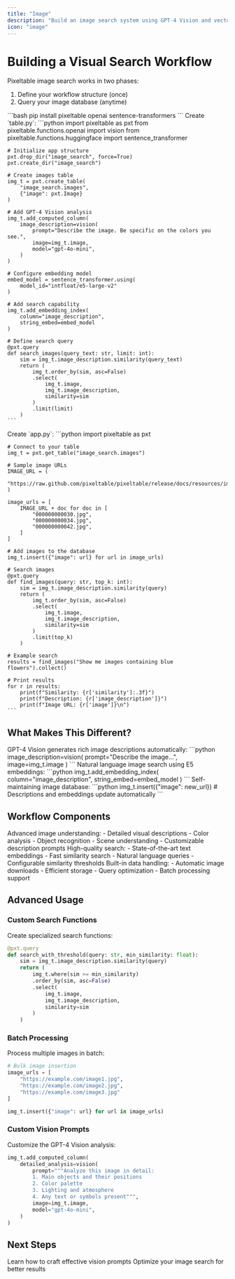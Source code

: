 ```yaml
---
title: "Image"
description: "Build an image search system using GPT-4 Vision and vector embeddings"
icon: "image"
---
```


# Building a Visual Search Workflow

Pixeltable image search works in two phases:
1. Define your workflow structure (once)
2. Query your image database (anytime)

<Steps>
  <Step title="Install Dependencies">
    ```bash
    pip install pixeltable openai sentence-transformers
    ```
  </Step>

  <Step title="Define Your Workflow" icon="wand-magic-sparkles">
    Create `table.py`:
    ```python
    import pixeltable as pxt
    from pixeltable.functions.openai import vision
    from pixeltable.functions.huggingface import sentence_transformer

    # Initialize app structure
    pxt.drop_dir("image_search", force=True)
    pxt.create_dir("image_search")

    # Create images table
    img_t = pxt.create_table(
        "image_search.images", 
        {"image": pxt.Image}
    )

    # Add GPT-4 Vision analysis
    img_t.add_computed_column(
        image_description=vision(
            prompt="Describe the image. Be specific on the colors you see.",
            image=img_t.image,
            model="gpt-4o-mini",
        )
    )

    # Configure embedding model
    embed_model = sentence_transformer.using(
        model_id="intfloat/e5-large-v2"
    )

    # Add search capability
    img_t.add_embedding_index(
        column="image_description", 
        string_embed=embed_model
    )

    # Define search query
    @pxt.query
    def search_images(query_text: str, limit: int):
        sim = img_t.image_description.similarity(query_text)
        return (
            img_t.order_by(sim, asc=False)
            .select(
                img_t.image,
                img_t.image_description, 
                similarity=sim
            )
            .limit(limit)
        )
    ```
  </Step>

  <Step title="Use Your Workflow" icon="play">
    Create `app.py`:
    ```python
    import pixeltable as pxt

    # Connect to your table
    img_t = pxt.get_table("image_search.images")

    # Sample image URLs
    IMAGE_URL = (
        "https://raw.github.com/pixeltable/pixeltable/release/docs/resources/images/"
    )
    
    image_urls = [
        IMAGE_URL + doc for doc in [
            "000000000030.jpg",
            "000000000034.jpg",
            "000000000042.jpg",
        ]
    ]

    # Add images to the database
    img_t.insert({"image": url} for url in image_urls)

    # Search images
    @pxt.query
    def find_images(query: str, top_k: int):
        sim = img_t.image_description.similarity(query)
        return (
            img_t.order_by(sim, asc=False)
            .select(
                img_t.image,
                img_t.image_description,
                similarity=sim
            )
            .limit(top_k)
        )

    # Example search
    results = find_images("Show me images containing blue flowers").collect()
    
    # Print results
    for r in results:
        print(f"Similarity: {r['similarity']:.3f}")
        print(f"Description: {r['image_description']}")
        print(f"Image URL: {r['image']}\n")
    ```
  </Step>
</Steps>

## What Makes This Different?

<CardGroup cols={1}>
  <Card title="AI Vision" icon="eye">
    GPT-4 Vision generates rich image descriptions automatically:
    ```python
    image_description=vision(
        prompt="Describe the image...",
        image=img_t.image
    )
    ```
  </Card>

  <Card title="Vector Search" icon="magnifying-glass">
    Natural language image search using E5 embeddings:
    ```python
    img_t.add_embedding_index(
        column="image_description",
        string_embed=embed_model
    )
    ```
  </Card>

  <Card title="Auto-updating" icon="arrows-rotate">
    Self-maintaining image database:
    ```python
    img_t.insert({"image": new_url})
    # Descriptions and embeddings update automatically
    ```
  </Card>
</CardGroup>

## Workflow Components

<AccordionGroup>
  <Accordion title="GPT-4 Vision" icon="robot">
    Advanced image understanding:
    - Detailed visual descriptions
    - Color analysis
    - Object recognition
    - Scene understanding
    - Customizable description prompts
  </Accordion>

  <Accordion title="E5 Embeddings" icon="network-wired">
    High-quality search:
    - State-of-the-art text embeddings
    - Fast similarity search
    - Natural language queries
    - Configurable similarity thresholds
  </Accordion>

  <Accordion title="Data Management" icon="database">
    Built-in data handling:
    - Automatic image downloads
    - Efficient storage
    - Query optimization
    - Batch processing support
  </Accordion>
</AccordionGroup>

## Advanced Usage

### Custom Search Functions

Create specialized search functions:

```python
@pxt.query
def search_with_threshold(query: str, min_similarity: float):
    sim = img_t.image_description.similarity(query)
    return (
        img_t.where(sim >= min_similarity)
        .order_by(sim, asc=False)
        .select(
            img_t.image,
            img_t.image_description,
            similarity=sim
        )
    )
```

### Batch Processing

Process multiple images in batch:

```python
# Bulk image insertion
image_urls = [
    "https://example.com/image1.jpg",
    "https://example.com/image2.jpg",
    "https://example.com/image3.jpg"
]

img_t.insert({"image": url} for url in image_urls)
```

### Custom Vision Prompts

Customize the GPT-4 Vision analysis:

```python
img_t.add_computed_column(
    detailed_analysis=vision(
        prompt="""Analyze this image in detail:
        1. Main objects and their positions
        2. Color palette
        3. Lighting and atmosphere
        4. Any text or symbols present""",
        image=img_t.image,
        model="gpt-4o-mini",
    )
)
```

## Next Steps

<CardGroup cols={2}>
  <Card title="Vision Prompts" icon="wand-magic-sparkles" href="/docs/vision/prompts">
    Learn how to craft effective vision prompts
  </Card>
  <Card title="Search Optimization" icon="gauge-high" href="/docs/vision/optimization">
    Optimize your image search for better results
  </Card>
</CardGroup>